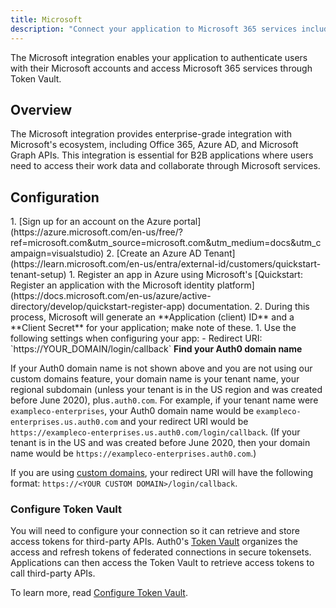 ```yaml
---
title: Microsoft
description: "Connect your application to Microsoft 365 services including Outlook, Teams, OneDrive, and more."
---
```


The Microsoft integration enables your application to authenticate users with their Microsoft accounts and access Microsoft 365 services through Token Vault.

## Overview

The Microsoft integration provides enterprise-grade integration with Microsoft's ecosystem, including Office 365, Azure AD, and Microsoft Graph APIs. This integration is essential for B2B applications where users need to access their work data and collaborate through Microsoft services.

## Configuration

<Steps>
  <Step title="Set up Azure account">
    1. [Sign up for an account on the Azure portal](https://azure.microsoft.com/en-us/free/?ref=microsoft.com&utm_source=microsoft.com&utm_medium=docs&utm_campaign=visualstudio)
    2. [Create an Azure AD Tenant](https://learn.microsoft.com/en-us/entra/external-id/customers/quickstart-tenant-setup)
  </Step>
  <Step title="Set up app in Microsoft">
    1. Register an app in Azure using Microsoft's [Quickstart: Register an application with the Microsoft identity platform](https://docs.microsoft.com/en-us/azure/active-directory/develop/quickstart-register-app) documentation.
    2. During this process, Microsoft will generate an **Application (client) ID** and a **Client Secret** for your application; make note of these.
  </Step>
  <Step title="Configure for Auth0">
    1. Use the following settings when configuring your app:
      - Redirect URI: `https://YOUR_DOMAIN/login/callback`
  </Step>
</Steps>

<Info>
<b>Find your Auth0 domain name</b>

If your Auth0 domain name is not shown above and you are not using our custom domains feature, your domain name is your tenant name, your regional subdomain (unless your tenant is in the US region and was created before June 2020), plus`.auth0.com`. For example, if your tenant name were `exampleco-enterprises`, your Auth0 domain name would be `exampleco-enterprises.us.auth0.com` and your redirect URI would be `https://exampleco-enterprises.us.auth0.com/login/callback`. (If your tenant is in the US and was created before June 2020, then your domain name would be `https://exampleco-enterprises.auth0.com`.)

If you are using [custom domains](https://auth0.com/docs/custom-domains), your redirect URI will have the following format: `https://<YOUR CUSTOM DOMAIN>/login/callback`.
</Info>

### Configure Token Vault

You will need to configure your connection so it can retrieve and store access tokens for third-party APIs. Auth0's [Token Vault](https://auth0.com/docs/secure/tokens/token-vault) organizes the access and refresh tokens of federated connections in secure tokensets. Applications can then access the Token Vault to retrieve access tokens to call third-party APIs.

To learn more, read [Configure Token Vault](https://auth0.com/docs/secure/tokens/token-vault/configure-token-vault).